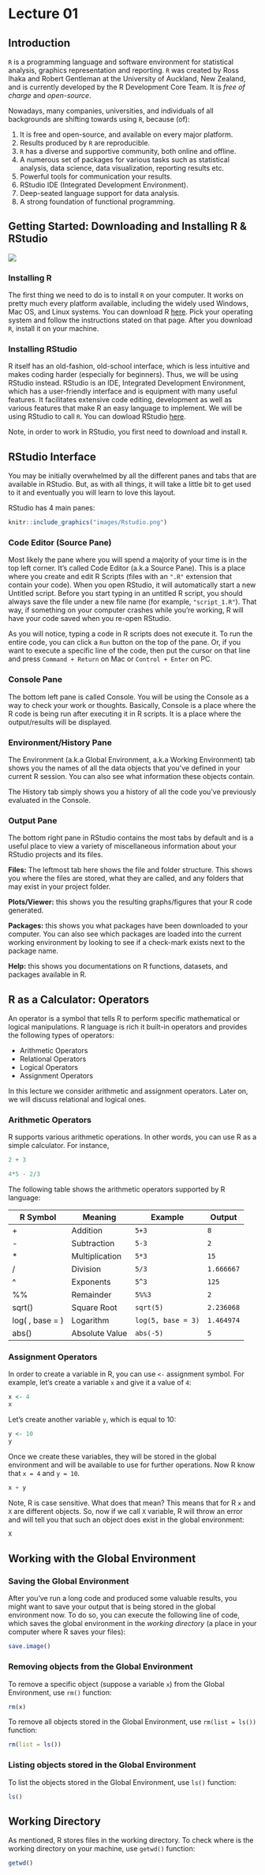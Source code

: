 # Lecture 01 {-}

## Introduction {-}

`R` is a programming language and software environment for statistical analysis, graphics representation and reporting. `R` was created by Ross Ihaka and Robert Gentleman at the University of Auckland, New Zealand, and is currently developed by the R Development Core Team. It is _free of charge_ and _open-source_. 

Nowadays, many companies, universities, and individuals of all backgrounds are shifting towards using `R`, because (of):

1. It is free and open-source, and available on every major platform.
2. Results produced by `R` are reproducible. 
3. `R` has a diverse and supportive community, both online and offline.
4. A numerous set of packages for various tasks such as statistical analysis, data science, data visualization, reporting results etc.
5. Powerful tools for communication your results.
6. RStudio IDE (Integrated Development Environment). 
7. Deep-seated language support for data analysis.
8. A strong foundation of functional programming.

## Getting Started: Downloading and Installing R & RStudio {-}

![](images/r_and_rstudio.png)

### Installing R {-}

The first thing we need to do is to install `R` on your computer. It works on pretty much every platform available, including the widely used Windows, Mac OS, and Linux systems. You can download R [here](https://cran.r-project.org/). Pick your operating system and follow the instructions stated on that page. After you download `R`, install it on your machine.  

### Installing RStudio {-}

R itself has an old-fashion, old-school interface, which is less intuitive and makes coding harder (especially for beginners). Thus, we will be using RStudio instead. RStudio is an IDE, Integrated Development Environment, which has a user-friendly interface and is equipment with many useful features. It facilitates extensive code editing, development as well as various features that make R an easy language to implement. We will be using RStudio to call `R`. You can dowload RStudio [here](https://posit.co/download/rstudio-desktop/#download).


Note, in order to work in RStudio, you first need to download and install `R`.

## RStudio Interface {-}

You may be initially overwhelmed by all the different panes and tabs that are available in RStudio. But, as with all things, it will take a little bit to get used to it and eventually you will learn to love this layout.

RStudio has 4 main panes:




```r
knitr::include_graphics("images/Rstudio.png")
```

### Code Editor (Source Pane) {-}

Most likely the pane where you will spend a majority of your time is in the top left corner. It's called Code Editor (a.k.a Source Pane). This is a place where you create and edit R Scripts (files with an `".R"` extension that contain your code). When you open RStudio, it will automatically start a new Untitled script. Before you start typing in an untitled R script, you should always save the file under a new file name (for example, `"script_1.R"`). That way, if something on your computer crashes while you're working, R will have your code saved when you re-open RStudio.


As you will notice, typing a code in R scripts does not execute it. To run the entire code, you can click a `Run` button on the top of the pane. Or, if you want to execute a specific line of the code, then put the cursor on that line and press `Command + Return` on Mac or `Control + Enter` on PC.


### Console Pane {-}

The bottom left pane is called Console. You will be using the Console as a way to check your work or thoughts. Basically, Console is a place where the R code is being run after executing it in R scripts. It is a place where the output/results will be displayed. 


### Environment/History Pane {-}

The Environment (a.k.a Global Environment, a.k.a Working Environment) tab shows you the names of all the data objects that you've defined in your current R session. You can also see what information these objects contain. 

The History tab simply shows you a history of all the code you've previously evaluated in the Console. 

### Output Pane {-}

The bottom right pane in RStudio contains the most tabs by default and is a useful place to view a variety of miscellaneous information about your RStudio projects and its files.

**Files:** The leftmost tab here shows the file and folder structure. This shows you where the files are stored, what they are called, and any folders that may exist in your project folder.


**Plots/Viewer:** this shows you the resulting graphs/figures that your R code generated.


**Packages:** this shows you what packages have been downloaded to your computer. You can also see which packages are loaded into the current working environment by looking to see if a check-mark exists next to the package name.


**Help:** this shows you documentations on R functions, datasets, and packages available in R. 



## R as a Calculator: Operators {-}

An operator is a symbol that tells R to perform specific mathematical or logical manipulations. R language is rich it built-in operators and provides the following types of operators:


* Arithmetic Operators
* Relational Operators
* Logical Operators
* Assignment Operators 


In this lecture we consider arithmetic and assignment operators. Later on, we will discuss relational and logical ones.


### Arithmetic Operators {-}


R supports various arithmetic operations. In other words, you can use R as a simple calculator. For instance,


```r
2 + 3
```


```r
4*5 - 2/3
```


The following table shows the arithmetic operators supported by R language:



R Symbol | Meaning | Example | Output
-------- |---------|---------|-------
+        |Addition | `5+3`   | `8`
-        |Subtraction | `5-3`   | `2`
*        |Multiplication | `5*3`   | `15`
/        |Division | `5/3`   | `1.666667`
^        |Exponents | `5^3`   | `125`
%%        |Remainder | `5%%3`   | `2`
sqrt()        |Square Root | `sqrt(5)`   | `2.236068`
log( , base = )        |Logarithm | `log(5, base = 3)`   | `1.464974`
abs()        |Absolute Value | `abs(-5)`   | `5`


### Assignment Operators {-}

In order to create a variable in R, you can use `<-` assignment symbol. For example, let's create a variable `x` and give it a value of `4`:


```r
x <- 4
x
```

Let's create another variable `y`, which is equal to 10:

```r
y <- 10
y
```

Once we create these variables, they will be stored in the global environment and will be available to use for further operations. Now R know that `x = 4` and `y = 10`.

```r
x + y
```


Note, R is case sensitive. What does that mean? This means that for R `x` and `X` are different objects. So, now if we call `X` variable, R will throw an error and will tell you that such an object does exist in the global environment:

```r
X
```


## Working with the Global Environment {-}

### Saving the Global Environment {-}

After you've run a long code and produced some valuable results, you might want to save your output that is being stored in the global environment now. To do so, you can execute the following line of code, which saves the global environment in the _working directory_ (a place in your computer where R saves your files):

```r
save.image()
```


### Removing objects from the Global Environment {-}

To remove a specific object (suppose a variable `x`) from the Global Environment, use `rm()` function:

```r
rm(x)
```

To remove all objects stored in the Global Environment, use `rm(list = ls())` function:

```r
rm(list = ls())
```

### Listing objects stored in the Global Environment {-}

To list the objects stored in the Global Environment, use `ls()` function:

```r
ls()
```



## Working Directory {-}

As mentioned, R stores files in the working directory. To check where is the working directory on your machine, use `getwd()` function:

```r
getwd()
```